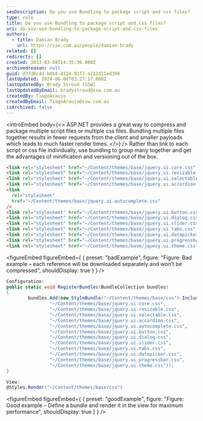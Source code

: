 ```yaml
---
seoDescription: Do you use Bundling to package script and css files?
type: rule
title: Do you use Bundling to package script and css files?
uri: do-you-use-bundling-to-package-script-and-css-files
authors:
  - title: Damian Brady
    url: https://ssw.com.au/people/damian-brady
related: []
redirects: []
created: 2013-03-08T14:35:36.000Z
archivedreason: null
guid: d37d8c4d-b868-4124-93f7-a212d11ed390
lastUpdated: 2024-06-08T03:27:17.000Z
lastUpdatedBy: Brady Stroud [SSW]
lastUpdatedByEmail: bradystroud@ssw.com.au
createdBy: TiagoAraujo
createdByEmail: TiagoAraujo@ssw.com.au
isArchived: false
---
```


<introEmbed
  body={<>
ASP.NET provides a great way to compress and package multiple script files or multiple css files. Bundling multiple files together results in fewer requests from the client and smaller payloads which leads to much faster render times.
  </>}
/>
Rather than link to each script or css file individually, use bundling to group many together and get the advantages of minification and versioning out of the box.

```html
<link rel="stylesheet" href="~/Content/themes/base/jquery.ui.core.css" />
<link rel="stylesheet" href="~/Content/themes/base/jquery.ui.resizable.css" />
<link rel="stylesheet" href="~/Content/themes/base/jquery.ui.selectable.css" />
<link rel="stylesheet" href="~/Content/themes/base/jquery.ui.accordion.css" />
<link
  rel="stylesheet"
  href="~/Content/themes/base/jquery.ui.autocomplete.css"
/>
<link rel="stylesheet" href="~/Content/themes/base/jquery.ui.button.css" />
<link rel="stylesheet" href="~/Content/themes/base/jquery.ui.dialog.css" />
<link rel="stylesheet" href="~/Content/themes/base/jquery.ui.slider.css" />
<link rel="stylesheet" href="~/Content/themes/base/jquery.ui.tabs.css" />
<link rel="stylesheet" href="~/Content/themes/base/jquery.ui.datepicker.css" />
<link rel="stylesheet" href="~/Content/themes/base/jquery.ui.progressbar.css" />
<link rel="stylesheet" href="~/Content/themes/base/jquery.ui.theme.css" />
```
<figureEmbed figureEmbed={ {
  preset: "badExample",
  figure: "Figure: Bad example – each reference will be downloaded separately and won’t be compressed",
  shouldDisplay: true
} } />


```cs
Configuration:
public static void RegisterBundles(BundleCollection bundles)
{
        bundles.Add(new StyleBundle("~/Content/themes/base/css").Include(
                "~/Content/themes/base/jquery.ui.core.css",
                "~/Content/themes/base/jquery.ui.resizable.css",
                "~/Content/themes/base/jquery.ui.selectable.css",
                "~/Content/themes/base/jquery.ui.accordion.css",
                "~/Content/themes/base/jquery.ui.autocomplete.css",
                "~/Content/themes/base/jquery.ui.button.css",
                "~/Content/themes/base/jquery.ui.dialog.css",
                "~/Content/themes/base/jquery.ui.slider.css",
                "~/Content/themes/base/jquery.ui.tabs.css",
                "~/Content/themes/base/jquery.ui.datepicker.css",
                "~/Content/themes/base/jquery.ui.progressbar.css",
                "~/Content/themes/base/jquery.ui.theme.css"));
}

View:
@Styles.Render("~/Content/themes/base/css")
```
<figureEmbed figureEmbed={ {
  preset: "goodExample",
  figure: "Figure: Good example – Define a bundle and render it in the view for maximum performance",
  shouldDisplay: true
} } />
